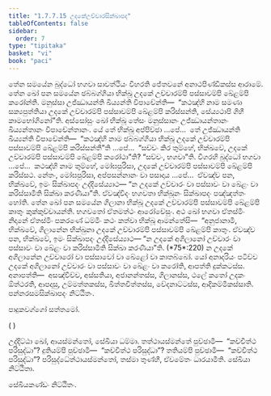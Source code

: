 ```yaml
---
title: "1.7.7.15 උදකේඋච්චාරසික්ඛාපද"
tableOfContents: false
sidebar:
  order: 7
type: "tipitaka"
basket: "vi"
book: "paci"
---
```



<DynamicBreadcrumb />

<Division number="653" book="paci">

<Paragraph number="2082" book="paci">
තේන සමයේන බුද්ධෝ භගවා සාවත්ථියං විහරති ජේතවනේ අනාථපිණ්ඩිකස්ස ආරාමේ. තේන ඛෝ පන සමයේන ඡබ්බග්ගියා භික්ඛූ උදකේ උච්චාරම්පි පස්සාවම්පි ඛේළම්පි කරෝන්ති. මනුස්සා උජ්ඣායන්ති ඛිය්‍යන්ති විපාචේන්ති—  “කථඤ්හි නාම සමණා සක්‍යපුත්තියා උදකේ උච්චාරම්පි පස්සාවම්පි ඛේළම්පි කරිස්සන්ති, සේය්‍යථාපි ගිහී කාමභෝගිනෝ”ති.
</Paragraph>

<Paragraph number="2083" book="paci">
අස්සෝසුං ඛෝ භික්ඛූ තේසං මනුස්සානං උජ්ඣායන්තානං ඛිය්‍යන්තානං විපාචේන්තානං. යේ තේ භික්ඛූ අප්පිච්ඡා …පේ…  තේ උජ්ඣායන්ති ඛිය්‍යන්ති විපාචේන්ති—  “කථඤ්හි නාම ඡබ්බග්ගියා භික්ඛූ උදකේ උච්චාරම්පි පස්සාවම්පි ඛේළම්පි කරිස්සන්තී”ති …පේ…  “සච්චං කිර තුම්හේ, භික්ඛවේ, උදකේ උච්චාරම්පි පස්සාවම්පි ඛේළම්පි කරෝථා”ති? “සච්චං, භගවා”ති. විගරහි බුද්ධෝ භගවා …පේ…  කථඤ්හි නාම තුම්හේ, මෝඝපුරිසා, උදකේ උච්චාරම්පි පස්සාවම්පි ඛේළම්පි කරිස්සථ. නේතං, මෝඝපුරිසා, අප්පසන්නානං වා පසාදාය …පේ…  ඒවඤ්ච පන, භික්ඛවේ, ඉමං සික්ඛාපදං උද්දිසේය්‍යාථ—
</Paragraph>

<Paragraph number="2084" book="paci">
<Emphasis>“න උදකේ උච්චාරං වා පස්සාවං වා ඛේළං වා කරිස්සාමීති සික්ඛා කරණීයා”</Emphasis>ති.
</Paragraph>

<Paragraph number="2085" book="paci">
ඒවඤ්චිදං භගවතා භික්ඛූනං සික්ඛාපදං පඤ්ඤත්තං හෝති.
</Paragraph>

</Division>
<Division number="654" book="paci">

<Paragraph number="2086" book="paci">
තේන ඛෝ පන සමයේන ගිලානා භික්ඛූ උදකේ උච්චාරම්පි පස්සාවම්පි ඛේළම්පි කාතුං කුක්කුච්චායන්ති. භගවතෝ ඒතමත්ථං ආරෝචේසුං. අථ ඛෝ භගවා ඒතස්මිං නිදානේ ඒතස්මිං පකරණේ ධම්මිං කථං කත්වා භික්ඛූ ආමන්තේසි—  “අනුජානාමි, භික්ඛවේ, ගිලානේන භික්ඛුනා උදකේ උච්චාරම්පි පස්සාවම්පි ඛේළම්පි කාතුං. ඒවඤ්ච පන, භික්ඛවේ, ඉමං සික්ඛාපදං උද්දිසේය්‍යාථ—
</Paragraph>

<Paragraph number="2087" book="paci">
<Emphasis>“න උදකේ අගිලානෝ උච්චාරං වා පස්සාවං වා ඛේළං වා කරිස්සාමීති සික්ඛා කරණීයා”</Emphasis>ති. (*75*:<Emphasis>220</Emphasis>)
</Paragraph>

<Paragraph number="2088" book="paci">
න උදකේ අගිලානේන උච්චාරෝ වා පස්සාවෝ වා ඛේළෝ වා කාතබ්බෝ. යෝ අනාදරියං පටිච්ච උදකේ අගිලානෝ උච්චාරං වා පස්සාවං වා ඛේළං වා කරෝති, ආපත්ති දුක්කටස්ස.
</Paragraph>

<Paragraph number="2089" book="paci">
අනාපත්ති—  අසඤ්චිච්ච, අස්සතියා, අජානන්තස්ස, ගිලානස්ස, ථලේ කතෝ උදකං ඕත්ථරති, ආපදාසු, උම්මත්තකස්ස, ඛිත්තචිත්තස්ස, වේදනාට්ටස්ස, ආදිකම්මිකස්සාති.

</Paragraph>
</Division>

<Paragraph number="2090" type="center" book="paci">
පන්නරසමසික්ඛාපදං නිට්ඨිතං.

  
පාදුකවග්ගෝ සත්තමෝ.

  
( )


</Paragraph>

<Paragraph number="2091" book="paci">
උද්දිට්ඨා ඛෝ, ආයස්මන්තෝ, සේඛියා ධම්මා. තත්ථායස්මන්තේ පුච්ඡාමි—  “කච්චිත්ථ පරිසුද්ධා”? දුතියම්පි පුච්ඡාමි—  “කච්චිත්ථ පරිසුද්ධා”? තතියම්පි පුච්ඡාමි—  “කච්චිත්ථ පරිසුද්ධා”? පරිසුද්ධේත්ථායස්මන්තෝ, තස්මා තුණ්හී, ඒවමේතං ධාරයාමීති.

</Paragraph>

<Paragraph number="2092" type="center" book="paci">
සේඛියා නිට්ඨිතා.

  
සේඛියකණ්ඩං නිට්ඨිතං.
</Paragraph>